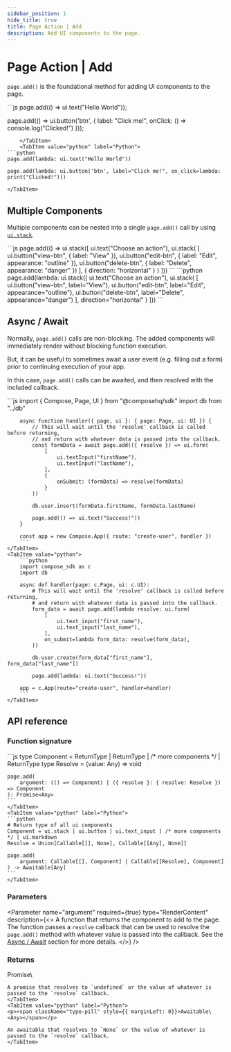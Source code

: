 ```yaml
---
sidebar_position: 1
hide_title: true
title: Page Action | Add
description: Add UI components to the page.
---
```




# Page Action | Add

`page.add()` is the foundational method for adding UI components to the page.

<Tabs groupId="sdkLanguage">
    <TabItem value="node" label="TypeScript / JavaScript">
```js
page.add(() => ui.text("Hello World"));

page.add(() => ui.button('btn', { 
    label: "Click me!", 
    onClick: () => console.log("Clicked!")
}));
```
    </TabItem>
    <TabItem value="python" label="Python">
```python
page.add(lambda: ui.text("Hello World"))

page.add(lambda: ui.button('btn', label="Click me!", on_click=lambda: print("Clicked!")))
```
    </TabItem>
</Tabs>

## Multiple Components

Multiple components can be nested into a single `page.add()` call by using [`ui.stack`](/components/layout/stack).

<Tabs groupId="sdkLanguage">
    <TabItem value="node" label="TypeScript / JavaScript">
    ```js
    page.add(() => ui.stack([
        ui.text("Choose an action"),
        ui.stack(
            [
                ui.button("view-btn", { label: "View" }),
                ui.button("edit-btn", { label: "Edit", appearance: "outline" }),
                ui.button("delete-btn", { label: "Delete", appearance: "danger" })
            ],
            { direction: "horizontal" }
        )
    ]))
    ```
    </TabItem>
    <TabItem value="python" label="Python">
    ```python
    page.add(lambda: ui.stack([
        ui.text("Choose an action"),
        ui.stack(
            [
                ui.button("view-btn", label="View"),
                ui.button("edit-btn", label="Edit", appearance="outline"),
                ui.button("delete-btn", label="Delete", appearance="danger")
            ],
            direction="horizontal"
        )
    ]))
    ```
    </TabItem>

</Tabs>

## Async / Await

Normally, `page.add()` calls are non-blocking. The added components will immediately render without blocking function execution. 

But, it can be useful to sometimes await a user event (e.g. filling out a form) prior to continuing execution of your app.

In this case, `page.add()` calls can be awaited, and then resolved with the included callback.

<Tabs groupId="sdkLanguage">
  <TabItem value="node" label="TypeScript / JavaScript"></TabItem>
  <TabItem value="python" label="Python"></TabItem>
</Tabs>

<Tabs groupId="sdkLanguage" className="hide_tabs">
    <TabItem value="node">
        ```js
        import { Compose, Page, UI } from "@composehq/sdk"
        import db from "../db"

        async function handler({ page, ui }: { page: Page, ui: UI }) {
            // This will wait until the 'resolve' callback is called before returning,
            // and return with whatever data is passed into the callback.
            const formData = await page.add(({ resolve }) => ui.form(
                [
                    ui.textInput("firstName"),
                    ui.textInput("lastName"),
                ],
                {
                    onSubmit: (formData) => resolve(formData)
                }
            ))

            db.user.insert(formData.firstName, formData.lastName)

            page.add(() => ui.text("Success!"))
        }

        const app = new Compose.App({ route: "create-user", handler })
        ```
    </TabItem>
    <TabItem value="python">
        ```python
        import compose_sdk as c
        import db

        async def handler(page: c.Page, ui: c.UI):
            # This will wait until the 'resolve' callback is called before returning,
            # and return with whatever data is passed into the callback.
            form_data = await page.add(lambda resolve: ui.form(
                [
                    ui.text_input("first_name"),
                    ui.text_input("last_name"),
                ],
                on_submit=lambda form_data: resolve(form_data),
            ))

            db.user.create(form_data["first_name"], form_data["last_name"])

            page.add(lambda: ui.text("Success!"))

        app = c.App(route="create-user", handler=handler)
        ```
    </TabItem>
</Tabs>

## API reference

### Function signature

<Tabs groupId="sdkLanguage">
    <TabItem value="node" label="TypeScript / JavaScript">
    ```js
    type Component = ReturnType<typeof ui.textInput> | ReturnType<typeof ui.button> | /* more components */ | ReturnType<typeof ui.stack>
    type Resolve = (value: Any) => void

    page.add(
        argument: (() => Component) | ({ resolve }: { resolve: Resolve }) => Component
    ): Promise<Any>
    ```
    </TabItem>
    <TabItem value="python" label="Python">
    ```python
    # Return type of all ui components
    Component = ui.stack | ui.button | ui.text_input | /* more components */ | ui.markdown
    Resolve = Union[Callable[[], None], Callable[[Any], None]]

    page.add(
        argument: Callable[[], Component] | Callable[[Resolve], Component]
    ) -> Awaitable[Any]
    ```
    </TabItem>
</Tabs>

### Parameters

<Parameter
    name="argument"
    required={true}
    type="RenderContent"
    description={<>
        A function that returns the component to add to the page. The function passes a <code>resolve</code> callback that can be used to resolve the <code>page.add()</code> method with whatever value is passed into the callback. See the <a href='#async--await'>Async / Await</a> section for more details.
    </>}
/>

### Returns

<Tabs groupId="sdkLanguage" className="hide_tabs">
    <TabItem value="node" label="TypeScript / JavaScript">
    <p><span className="type-pill" style={{ marginLeft: 0}}>Promise\<Any></span></p>

    A promise that resolves to `undefined` or the value of whatever is passed to the `resolve` callback.
    </TabItem>
    <TabItem value="python" label="Python">
    <p><span className="type-pill" style={{ marginLeft: 0}}>Awaitable\<Any></span></p>

    An awaitable that resolves to `None` or the value of whatever is passed to the `resolve` callback.
    </TabItem>
</Tabs>